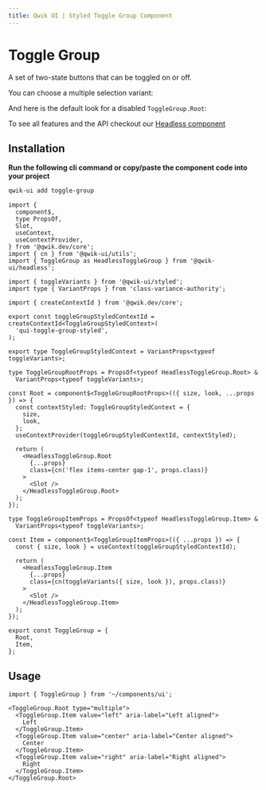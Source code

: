 ```yaml
---
title: Qwik UI | Styled Toggle Group Component
---
```



<StatusBanner status={statusByComponent.styled.ToggleGroup} />

# Toggle Group

A set of two-state buttons that can be toggled on or off.

<Showcase name="hero" />

You can choose a multiple selection variant:

<Showcase name="multiple" />

And here is the default look for a disabled `ToggleGroup.Root`:

<Showcase name="disabled" />

<span class="flex flex-1 gap-1 font-medium">
  To see all features and the API checkout our
  <a href="/docs/headless/toggle-group" class="text-blue-500 hover:underline">
    Headless component
  </a>
</span>

## Installation

**Run the following cli command or copy/paste the component code into your project**

```sh
qwik-ui add toggle-group
```

```tsx
import {
  component$,
  type PropsOf,
  Slot,
  useContext,
  useContextProvider,
} from '@qwik.dev/core';
import { cn } from '@qwik-ui/utils';
import { ToggleGroup as HeadlessToggleGroup } from '@qwik-ui/headless';

import { toggleVariants } from '@qwik-ui/styled';
import type { VariantProps } from 'class-variance-authority';

import { createContextId } from '@qwik.dev/core';

export const toggleGroupStyledContextId = createContextId<ToggleGroupStyledContext>(
  'qui-toggle-group-styled',
);

export type ToggleGroupStyledContext = VariantProps<typeof toggleVariants>;

type ToggleGroupRootProps = PropsOf<typeof HeadlessToggleGroup.Root> &
  VariantProps<typeof toggleVariants>;

const Root = component$<ToggleGroupRootProps>(({ size, look, ...props }) => {
  const contextStyled: ToggleGroupStyledContext = {
    size,
    look,
  };
  useContextProvider(toggleGroupStyledContextId, contextStyled);

  return (
    <HeadlessToggleGroup.Root
      {...props}
      class={cn('flex items-center gap-1', props.class)}
    >
      <Slot />
    </HeadlessToggleGroup.Root>
  );
});

type ToggleGroupItemProps = PropsOf<typeof HeadlessToggleGroup.Item> &
  VariantProps<typeof toggleVariants>;

const Item = component$<ToggleGroupItemProps>(({ ...props }) => {
  const { size, look } = useContext(toggleGroupStyledContextId);

  return (
    <HeadlessToggleGroup.Item
      {...props}
      class={cn(toggleVariants({ size, look }), props.class)}
    >
      <Slot />
    </HeadlessToggleGroup.Item>
  );
});

export const ToggleGroup = {
  Root,
  Item,
};
```

## Usage

```tsx
import { ToggleGroup } from '~/components/ui';
```

```tsx
<ToggleGroup.Root type="multiple">
  <ToggleGroup.Item value="left" aria-label="Left aligned">
    Left
  </ToggleGroup.Item>
  <ToggleGroup.Item value="center" aria-label="Center aligned">
    Center
  </ToggleGroup.Item>
  <ToggleGroup.Item value="right" aria-label="Right aligned">
    Right
  </ToggleGroup.Item>
</ToggleGroup.Root>
```
